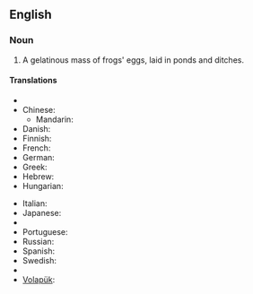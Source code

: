 ==English==

===Noun===
{{en-noun|-}}

# A gelatinous mass of frogs' eggs, laid in ponds and ditches.

====Translations====
{{trans-top|frogs' eggs}}
* {{trreq|ar}}
* Chinese:
** Mandarin: {{t|cmn|蛙卵|tr=wāluǎn|sc=Hani}}
* Danish: {{t|da|frøyngel}}
* Finnish: {{t-|fi|sammakonkutu}}
* French: {{t|fr|œufs de grenouille|m|p}}
* German: {{t|de|Froschlaich|m}}
* Greek: {{t|el|αβγά βατράχου}}
* Hebrew: {{t|he|ביצי צפרדע‬}}
* Hungarian: {{t|hu|békapete}}
{{trans-mid}}
* Italian: {{t|it|uova di rana|f|p}}
* Japanese: {{t|ja|蛙の卵|tr=かえる のたまご, kaeru no tamago}}
* {{trreq|ko}}
* Portuguese: {{t|pt|ovas de rã|f|p}}
* Russian: {{t|ru|лягушачья икра|f|tr=ljagušáč’ja ikrá}}
* Spanish: {{t|es|huevas de rana|f|p}}
* Swedish: {{t|sv|grodrom|c}}
* {{trreq|vi}}
* [[Volapük]]: {{qualifier|collective}} {{t|vo|froganögem}}
{{trans-bottom}}
{{count page|[[Wiktionary:Page count]]}}